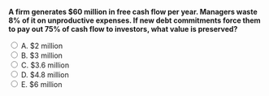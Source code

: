 ::: {.question-block}

<form onsubmit="event.preventDefault(); checkAnswer('module9_mcq_q95')" data-correct-answer="C">
<strong style="display: block;">A firm generates $60 million in free cash flow per year. Managers waste 8% of it on unproductive expenses. If new debt commitments force them to pay out 75% of cash flow to investors, what value is preserved?</strong>

<label><input type="radio" name="module9_mcq_q95" value="A"> A. $2 million</label><br>
<label><input type="radio" name="module9_mcq_q95" value="B"> B. $3 million</label><br>
<label><input type="radio" name="module9_mcq_q95" value="C"> C. $3.6 million</label><br>
<label><input type="radio" name="module9_mcq_q95" value="D"> D. $4.8 million</label><br>
<label><input type="radio" name="module9_mcq_q95" value="E"> E. $6 million</label><br>
</form>

<div id="feedback-module9_mcq_q95" class="feedback" data-status="" style="display:none;">
✅ C is correct. Value saved = 60×0.08×0.75 = 3.6 million. Debt can discipline managers by reducing waste.
</div>

:::

